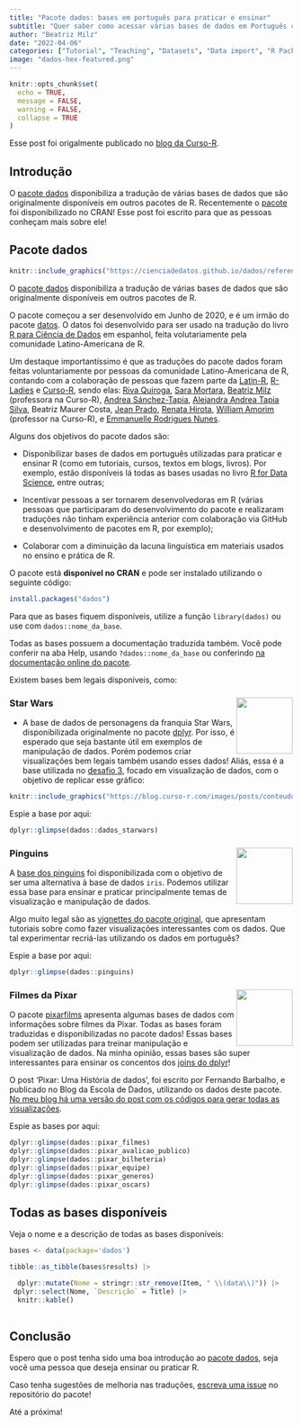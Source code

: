 ```yaml
---
title: "Pacote dados: bases em português para praticar e ensinar"
subtitle: "Quer saber como acessar várias bases de dados em Português com R? Post publicado no blog da Curso-R."
author: "Beatriz Milz"
date: "2022-04-06"
categories: ["Tutorial", "Teaching", "Datasets", "Data import", "R Packages"]
image: "dados-hex-featured.png"
---
```


```r
knitr::opts_chunk$set(
  echo = TRUE,
  message = FALSE,
  warning = FALSE,
  collapse = TRUE
)
```



::: callout-tip
Esse post foi origalmente publicado no [blog da Curso-R](https://blog.curso-r.com/posts/2022-04-06-pacote-dados/).
:::



## Introdução

O [pacote dados](https://cienciadedatos.github.io/dados/) disponibiliza a tradução de várias bases de dados que são originalmente disponíveis em outros pacotes de R.
Recentemente o [pacote](https://cienciadedatos.github.io/dados/) foi disponibilizado no CRAN!
Esse post foi escrito para que as pessoas conheçam mais sobre ele!

## Pacote dados

```r
knitr::include_graphics("https://cienciadedatos.github.io/dados/reference/figures/dados-hex.png")
```

O [pacote dados](https://cienciadedatos.github.io/dados/) disponibiliza a tradução de várias bases de dados que são originalmente disponíveis em outros pacotes de R.

O pacote começou a ser desenvolvido em Junho de 2020, e é um irmão do pacote [datos](https://cienciadedatos.github.io/datos/).
O datos foi desenvolvido para ser usado na tradução do livro [R para Ciência de Dados](https://es.r4ds.hadley.nz/) em espanhol, feita volutariamente pela comunidade Latino-Americana de R.

Um destaque importantíssimo é que as traduções do pacote dados foram feitas voluntariamente por pessoas da comunidade Latino-Americana de R, contando com a colaboração de pessoas que fazem parte da [Latin-R](https://latin-r.com/), [R-Ladies](https://rladies.org/) e [Curso-R](https://curso-r.com/material/), sendo elas: [Riva Quiroga](https://twitter.com/rivaquiroga), [Sara Mortara](https://twitter.com/MortaraSara), [Beatriz Milz](https://twitter.com/BeaMilz) (professora na Curso-R), [Andrea Sánchez-Tapia](https://twitter.com/SanchezTapiaA), [Alejandra Andrea Tapia Silva](https://twitter.com/aleants), Beatriz Maurer Costa, [Jean Prado](https://twitter.com/jeangprado), [Renata Hirota](https://twitter.com/renata_mh), [William Amorim](https://twitter.com/wamorim_) (professor na Curso-R), e [Emmanuelle Rodrigues Nunes](https://www.linkedin.com/in/emmanuellernunes/).

Alguns dos objetivos do pacote dados são:

-   Disponibilizar bases de dados em português utilizadas para praticar e ensinar R (como em tutoriais, cursos, textos em blogs, livros).
    Por exemplo, estão disponíveis lá todas as bases usadas no livro [R for Data Science](https://r4ds.had.co.nz/), entre outras;

-   Incentivar pessoas a ser tornarem desenvolvedoras em R (várias pessoas que participaram do desenvolvimento do pacote e realizaram traduções não tinham experiência anterior com colaboração via GitHub e desenvolvimento de pacotes em R, por exemplo);

-   Colaborar com a diminuição da lacuna linguística em materiais usados no ensino e prática de R.

O pacote está **disponível no CRAN** e pode ser instalado utilizando o seguinte código:

``` r
install.packages("dados")
```

Para que as bases fiquem disponíveis, utilize a função `library(dados)` ou use com `dados::nome_da_base`.

Todas as bases possuem a documentação traduzida também.
Você pode conferir na aba Help, usando `?dados::nome_da_base` ou conferindo [na documentação online do pacote](https://cienciadedatos.github.io/dados/reference/index.html).

Existem bases bem legais disponíveis, como:

### Star Wars <img src="https://dplyr.tidyverse.org/logo.png" align="right" width="100px"/>

-   A base de dados de personagens da franquia Star Wars, disponibilizada originalmente no pacote [dplyr](https://dplyr.tidyverse.org/reference/starwars.html). Por isso, é esperado que seja bastante útil em exemplos de manipulação de dados. Porém podemos criar visualizações bem legais também usando esses dados! Aliás, essa é a base utilizada no [desafio 3](https://blog.curso-r.com/posts/2022-04-05-desafio-3/), focado em visualização de dados, com o objetivo de replicar esse gráfico:

```r
knitr::include_graphics("https://blog.curso-r.com/images/posts/conteudo/desafio-3/grafico.png")
```

Espie a base por aqui:

```r
dplyr::glimpse(dados::dados_starwars)
```

### Pinguins <img src="https://allisonhorst.github.io/palmerpenguins/reference/figures/logo.png" align="right" width="100px"/>

A [base dos pinguins](https://allisonhorst.github.io/palmerpenguins/) foi disponibilizada com o objetivo de ser uma alternativa à base de dados `iris`.
Podemos utilizar essa base para ensinar e praticar principalmente temas de visualização e manipulação de dados.

Algo muito legal são as [vignettes do pacote original](https://allisonhorst.github.io/palmerpenguins/articles/examples.html), que apresentam tutoriais sobre como fazer visualizações interessantes com os dados.
Que tal experimentar recriá-las utilizando os dados em português?

Espie a base por aqui:

```r
dplyr::glimpse(dados::pinguins)
```

### Filmes da Pixar <img src="https://erictleung.com/pixarfilms/reference/figures/logo.png" align="right" width="100px"/>

O pacote [pixarfilms](https://erictleung.com/pixarfilms/) apresenta algumas bases de dados com informações sobre filmes da Pixar.
Todas as bases foram traduzidas e disponibilizadas no pacote dados!
Essas bases podem ser utilizadas para treinar manipulação e visualização de dados.
Na minha opinião, essas bases são super interessantes para ensinar os concentos dos [joins do dplyr](https://dplyr.tidyverse.org/reference/mutate-joins.html)!

O post 'Pixar: Uma História de dados', foi escrito por Fernando Barbalho, e publicado no Blog da Escola de Dados, utilizando os dados deste pacote.
[No meu blog há uma versão do post com os códigos para gerar todas as visualizações](https://beatrizmilz.com/blog/2021-07-01-pixar-uma-historia-de-dados/).

Espie as bases por aqui:

```r
dplyr::glimpse(dados::pixar_filmes)
dplyr::glimpse(dados::pixar_avalicao_publico)
dplyr::glimpse(dados::pixar_bilheteria)
dplyr::glimpse(dados::pixar_equipe)
dplyr::glimpse(dados::pixar_generos)
dplyr::glimpse(dados::pixar_oscars)
```

## Todas as bases disponíveis

Veja o nome e a descrição de todas as bases disponíveis:

```r
bases <- data(package='dados')

tibble::as_tibble(bases$results) |> 

  dplyr::mutate(Nome = stringr::str_remove(Item, " \\(data\\)")) |> 
 dplyr::select(Nome, `Descrição` = Title) |> 
  knitr::kable() 
  
```

## Conclusão

Espero que o post tenha sido uma boa introdução ao [pacote dados](https://cienciadedatos.github.io/dados/), seja você uma pessoa que deseja ensinar ou praticar R.

Caso tenha sugestões de melhoria nas traduções, [escreva uma issue](https://github.com/cienciadedatos/dados/issues) no repositório do pacote!

Até a próxima!
